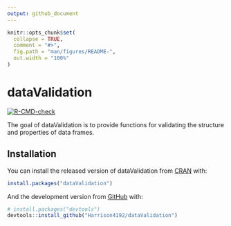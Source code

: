 ```yaml
---
output: github_document
---
```


<!-- README.md is generated from README.Rmd. Please edit that file -->

```r
knitr::opts_chunk$set(
  collapse = TRUE,
  comment = "#>",
  fig.path = "man/figures/README-",
  out.width = "100%"
)
```

# dataValidation

<!-- badges: start -->
[![R-CMD-check](https://github.com/Harrison4192/dataValidation/workflows/R-CMD-check/badge.svg)](https://github.com/Harrison4192/dataValidation/actions)
<!-- badges: end -->

The goal of dataValidation is to provide functions for validating the structure and properties of data frames.

## Installation

You can install the released version of dataValidation from [CRAN](https://CRAN.R-project.org) with:

``` r
install.packages("dataValidation")
```

And the development version from [GitHub](https://github.com/) with:

``` r
# install.packages("devtools")
devtools::install_github("Harrison4192/dataValidation")
```


